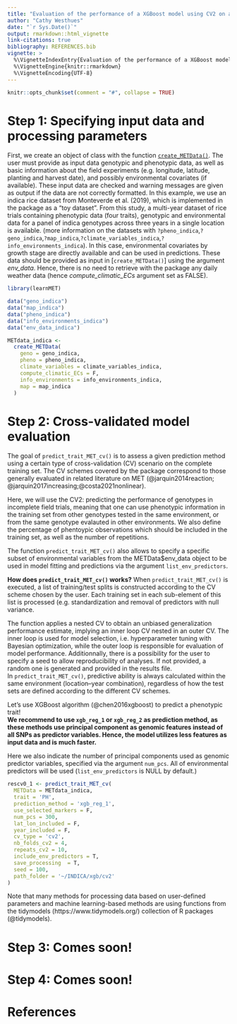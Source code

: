 ```yaml
---
title: "Evaluation of the performance of a XGBoost model using CV2 on a rice dataset for phenotypic prediction"
author: "Cathy Westhues"
date: "`r Sys.Date()`"
output: rmarkdown::html_vignette
link-citations: true
bibliography: REFERENCES.bib 
vignette: >
  %\VignetteIndexEntry{Evaluation of the performance of a XGBoost model using CV2 on a rice dataset for phenotypic prediction}
  %\VignetteEngine{knitr::rmarkdown}
  %\VignetteEncoding{UTF-8}
---
```

  
```r
knitr::opts_chunk$set(comment = "#", collapse = TRUE)
```


# Step 1: Specifying input data and processing parameters
First, we create an object of class \code{METData} with the function [`create_METData()`](https://cathyjubin.github.io/learnMET/reference/create_METData.html).
The user must provide as input data genotypic and phenotypic data, as well as basic information about the field experiments (e.g. longitude, latitude, planting and harvest date), and possibly environmental covariates (if available). These input data are checked and warning messages are given as output if the data are not correctly formatted. \cr
In this example, we use an indica rice dataset from Monteverde et al. (2019), which is implemented in the package as a "toy dataset". 
From this study, a multi-year dataset of rice trials containing phenotypic data (four traits), genotypic and environmental data for a panel of indica genotypes across three years in a single location is available.
(more information on the datasets with `?pheno_indica`,`?geno_indica`,`?map_indica`,`?climate_variables_indica`,`?info_environments_indica`).\cr
In this case, environmental covariates by growth stage are directly available and can be used in predictions. These data should be provided as input in [`create_METData()`] using the argument *env_data*.
Hence, there is no need to retrieve with the package any daily weather data (hence *compute_climatic_ECs* argument set as FALSE).


```r
library(learnMET)

data("geno_indica")
data("map_indica")
data("pheno_indica")
data("info_environments_indica")
data("env_data_indica")

METdata_indica <-
  create_METData(
    geno = geno_indica,
    pheno = pheno_indica,
    climate_variables = climate_variables_indica,
    compute_climatic_ECs = F,
    info_environments = info_environments_indica,
    map = map_indica
  )

```

# Step 2: Cross-validated model evaluation


The goal of `predict_trait_MET_cv()` is to assess a given prediction method using a certain type of cross-validation (CV) scenario on the complete training set. The CV schemes covered by the package correspond to those generally evaluated in related literature on MET (@jarquin2014reaction; @jarquin2017increasing;@costa2021nonlinear).\

Here, we will use the CV2: predicting the performance of genotypes in incomplete field trials, meaning that one can use phenotypic information in the training set from other genotypes tested in the same environment, or from the same genotype evalauted in other environments. We also define the percentage of phentoypic observations which should be included in the training set, as well as the number of repetitions. \

The function `predict_trait_MET_cv()` also allows to specify a specific subset of environmental variables from the METData$env_data object to be used in model fitting and predictions via the argument `list_env_predictors`.

**How does `predict_trait_MET_cv()` works?**
When `predict_trait_MET_cv()` is executed, a list of training/test splits is constructed according to the CV scheme chosen by the user. Each training set in each sub-element of this list is processed (e.g. standardization and removal of predictors with null variance.

The function applies a nested CV to obtain an unbiased generalization performance estimate, implying an inner loop CV nested in an outer CV. The inner loop is used for model selection, i.e. hyperparameter tuning with Bayesian optimization, while the outer loop is responsible for evaluation of model performance. Additionnally, there is a possibility for the user to specify a seed to allow reproducibility of analyses. If not provided, a random one is generated and provided in the results file.\
In `predict_trait_MET_cv()`, predictive ability is always calculated within the same environment (location–year combination), regardless of how the test sets are defined according to the different CV schemes. 


Let's use XGBoost algorithm (@chen2016xgboost) to predict a phenotypic trait!\
**We recommend to use `xgb_reg_1` or `xgb_reg_2` as prediction method, as these methods use principal component as genomic features instead of all SNPs as predictor variables. Hence, the model utilizes less features as input data and is much faster.**

Here we also indicate the number of principal components used as genomic predictor variables, specified via the argument `num_pcs`. All of environmental predictors will be used (`list_env_predictors` is NULL by default.)

```r
rescv0_1 <- predict_trait_MET_cv(
  METData = METdata_indica,
  trait = 'PH',
  prediction_method = 'xgb_reg_1',
  use_selected_markers = F,
  num_pcs = 300,
  lat_lon_included = F,
  year_included = F,
  cv_type = 'cv2',
  nb_folds_cv2 = 4,
  repeats_cv2 = 10,
  include_env_predictors = T,
  save_processing  = T,
  seed = 100,
  path_folder = '~/INDICA/xgb/cv2'
)
```

Note that many methods for processing data based on user-defined parameters and machine learning-based methods are using functions from the tidymodels (https://www.tidymodels.org/) collection of R packages (@tidymodels).

# Step 3: Comes soon!

# Step 4: Comes soon!

# References
